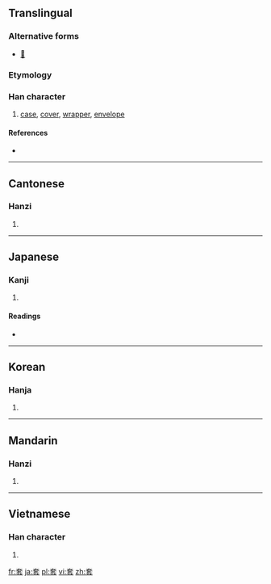 ==Translingual==

===Alternative forms===
* [[𡘷]]

===Etymology===
{{Han compound|大|長|t1=large|t2=long|ls=ic}}

===Han character===
{{Han char|rn=37|rad=大|as=07|sn=10|four=4073<sub>1</sub>|canj=大尸一戈 (KSMI)}}

# [[case]], [[cover]], [[wrapper]], [[envelope]]

====References====
* {{Han ref|kx=0252.060|dkj=05926|dj=0514.010|hdz=10540.090|uh=5957|ud=22871|bh=AE4D|bd=44621}}

----

==Cantonese==

===Hanzi===
{{yue-hanzi|jyut=|y=tou3}}

# {{defn|Cantonese|sort=大07}}

----

==Japanese==

===Kanji===
{{ja-kanji|grade=|rs=大07}}

# {{defn|Japanese|sort=大07}}

====Readings====
* {{ja-readings|on=[[とう]] (tō)|kun=[[かさねる]] (kasaneru), [[おおい]] (ooi)}}

----

==Korean==

===Hanja===
{{ko-hanja|hangeul=[[투]], [[토]]|rv=tu, to|mr=t'u, t'o}}

# {{defn|Korean|sort=大07}}

----

==Mandarin==

===Hanzi===
{{cmn-hanzi|pin=[[tào]] ([[tao4]])|wg=t'ao<sup>4</sup>}}

# {{defn|Mandarin|sort=大07}}

----

==Vietnamese==

===Han character===
{{vi-hantu|[[sáo]], [[thạo]]|rs=大07}}

# {{defn|Vietnamese|sort=大07}}

[[fr:套]]
[[ja:套]]
[[pl:套]]
[[vi:套]]
[[zh:套]]